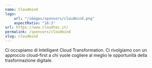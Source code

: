 ```yaml
---
name: Cloudmind
logo: 
    url: "/images/sponsors/cloudmind.png"
    aspectRatio: "16:3"
url: https://www.cloudtec.it/
permalink: /sponsors/cloudmind
slug: cloudmind
---
```

Ci occupiamo di Intelligent Cloud Transformation. Ci rivolgiamo con un approccio cloud-first a chi vuole cogliere al meglio le  opportunità della trasformazione digitale.